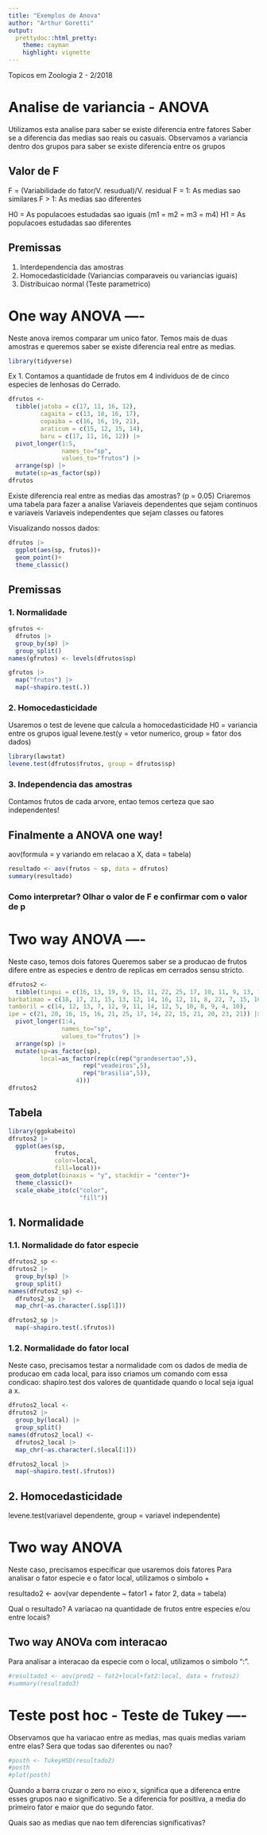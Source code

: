 ```yaml
---
title: "Exemplos de Anova"
author: "Arthur Goretti"
output:
  prettydoc::html_pretty:
    theme: cayman
    highlight: vignette
---
```


Topicos em Zoologia 2 - 2/2018

# Analise de variancia - ANOVA

Utilizamos esta analise para saber se existe diferencia entre fatores 
Saber se a diferencia das medias sao reais ou casuais.
Observamos a variancia dentro dos grupos para saber se existe diferencia
entre os grupos

## Valor de F
F = (Variabilidade do fator/V. resudual)/V. residual
F = 1: As medias sao similares
F > 1: As medias sao diferentes

H0 = As populacoes estudadas sao iguais (m1 = m2 = m3 = m4)
H1 = As populacoes estudadas sao diferentes

## Premissas
1. Interdependencia das amostras
2. Homocedasticidade (Variancias comparaveis ou variancias iguais)
3. Distribuicao normal (Teste parametrico)

# One way ANOVA ----
Neste anova iremos comparar um unico fator. 
Temos mais de duas amostras e queremos saber se existe diferencia real 
entre as medias. 

```r
library(tidyverse)
```


Ex 1. Contamos a quantidade de frutos em 4 individuos de de cinco
especies de lenhosas do Cerrado.

```r
dfrutos <- 
  tibble(jatoba = c(17, 11, 16, 12),
         cagaita = c(13, 18, 16, 17),
         copaiba = c(16, 16, 19, 21),
         araticum = c(15, 12, 15, 14),
         baru = c(17, 11, 16, 12)) |> 
  pivot_longer(1:5,
               names_to="sp",
               values_to="frutos") |> 
  arrange(sp) |> 
  mutate(sp=as_factor(sp))
dfrutos
```

Existe diferencia real entre as medias das amostras? (p = 0.05)
Criaremos uma tabela para fazer a analise
Variaveis dependentes que sejam continuos e variaveis
Variaveis independentes que sejam classes ou fatores

Visualizando nossos dados:
```r
dfrutos |> 
  ggplot(aes(sp, frutos))+
  geom_point()+
  theme_classic()
```

## Premissas
### 1. Normalidade
```r
gfrutos <- 
  dfrutos |> 
  group_by(sp) |> 
  group_split()
names(gfrutos) <- levels(dfrutos$sp)
```

```r
gfrutos |> 
  map("frutos") |> 
  map(~shapiro.test(.))
```

### 2. Homocedasticidade
Usaremos o test de levene que calcula a homocedasticidade
H0 = variancia entre os grupos igual
levene.test(y = vetor numerico, group = fator dos dados)
```r
library(lawstat)
levene.test(dfrutos$frutos, group = dfrutos$sp)
```

### 3. Independencia das amostras
Contamos frutos de cada arvore, entao temos certeza que sao independentes!

## Finalmente a ANOVA one way!
aov(formula = y variando em relacao a X, data = tabela)
```r
resultado <- aov(frutos ~ sp, data = dfrutos)
summary(resultado)
```

### Como interpretar? Olhar o valor de F e confirmar com o valor de p

# Two way ANOVA ----
Neste caso, temos dois fatores
Queremos saber se a producao de frutos difere entre as especies e 
dentro de replicas em cerrados sensu stricto.

```r
dfrutos2 <- 
  tibble(tingui = c(16, 13, 19, 9, 15, 11, 22, 25, 17, 10, 11, 9, 13, 14, 21),
barbatimao = c(18, 17, 21, 15, 13, 12, 14, 16, 12, 11, 8, 22, 7, 15, 10),
tamboril = c(14, 12, 13, 7, 12, 9, 11, 14, 12, 5, 10, 8, 9, 4, 10),
ipe = c(21, 20, 16, 15, 16, 21, 25, 17, 14, 22, 15, 21, 20, 23, 21)) |> 
  pivot_longer(1:4,
               names_to="sp",
               values_to="frutos") |> 
  arrange(sp) |> 
  mutate(sp=as_factor(sp),
         local=as_factor(rep(c(rep("grandesertao",5),
                     rep("veadeiros",5),
                     rep("brasilia",5)),
                   4)))
dfrutos2
```

## Tabela

```r
library(ggokabeito)
dfrutos2 |> 
  ggplot(aes(sp,
             frutos,
             color=local,
             fill=local))+
  geom_dotplot(binaxis = "y", stackdir = "center")+
  theme_classic()+
  scale_okabe_ito(c("color",
                    "fill"))
```


## 1. Normalidade
### 1.1. Normalidade do fator especie
```r
dfrutos2_sp <- 
dfrutos2 |> 
  group_by(sp) |> 
  group_split()
names(dfrutos2_sp) <- 
  dfrutos2_sp |> 
  map_chr(~as.character(.$sp[1]))
```

```r
dfrutos2_sp |> 
  map(~shapiro.test(.$frutos))
```


### 1.2. Normalidade do fator local
Neste caso, precisamos testar a normalidade com os dados de media de 
producao em cada local, para isso criamos um comando com essa condicao:
shapiro.test dos valores de quantidade quando o local seja igual a x. 
```r
dfrutos2_local <- 
dfrutos2 |> 
  group_by(local) |> 
  group_split()
names(dfrutos2_local) <- 
  dfrutos2_local |> 
  map_chr(~as.character(.$local[1]))
```

```r
dfrutos2_local |> 
  map(~shapiro.test(.$frutos))
```



## 2. Homocedasticidade
levene.test(variavel dependente, group = variavel independente)


# Two way ANOVA
Neste caso, precisamos especificar que usaremos dois fatores
Para analisar o fator especie e o fator local, utilizamos o simbolo +

resultado2 <- aov(var dependente ~ fator1 + fator 2, data = tabela)

Qual o resultado? A variacao na quantidade de frutos entre especies e/ou entre locais?


## Two way ANOVa com interacao 
Para analisar a interacao da especie com o local, utilizamos o 
simbolo ":".
```r
#resultado3 <- aov(prod2 ~ fat2+local+fat2:local, data = frutos2)
#summary(resultado3)
```


# Teste post hoc - Teste de Tukey ----
Observamos que ha variacao entre as medias, mas quais medias
variam entre elas? Sera que todas sao diferentes ou nao?
```r
#posth <- TukeyHSD(resultado2)
#posth
#plot(posth)
```

Quando a barra cruzar o zero no eixo x, significa que a diferenca
entre esses grupos nao e significativo. 
Se a diferencia for positiva, a media do primeiro fator e maior 
que do segundo fator.

Quais sao as medias que nao tem diferencias significativas?